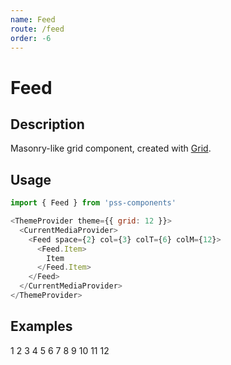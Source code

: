 ```yaml
---
name: Feed
route: /feed
order: -6
---
```




# Feed

## Description

Masonry-like grid component, created with [Grid](#/grid).

## Usage

```js
import { Feed } from 'pss-components'
```

```js
<ThemeProvider theme={{ grid: 12 }}>
  <CurrentMediaProvider>
    <Feed space={2} col={3} colT={6} colM={12}>
      <Feed.Item>
        Item
      </Feed.Item>
    </Feed>
  </CurrentMediaProvider>
</ThemeProvider>
```

## Examples

<Playground>
  <ThemeProvider theme={{ grid: 12 }}>
    <CurrentMediaProvider>
      <Feed space={2} col={3} colT={6} colM={12}>
        <Feed.Item>
          <Box bg='gray.0' minHt={200}>1</Box>
        </Feed.Item>
        <Feed.Item>
          <Box bg='gray.0' minHt={150}>2</Box>
        </Feed.Item>
        <Feed.Item>
          <Box bg='gray.0' minHt={300}>3</Box>
        </Feed.Item>
        <Feed.Item>
          <Box bg='gray.0' minHt={500}>4</Box>
        </Feed.Item>
        <Feed.Item>
          <Box bg='gray.0' minHt={200}>5</Box>
        </Feed.Item>
        <Feed.Item>
          <Box bg='gray.0' minHt={300}>6</Box>
        </Feed.Item>
        <Feed.Item>
          <Box bg='gray.0' minHt={200}>7</Box>
        </Feed.Item>
        <Feed.Item>
          <Box bg='gray.0' minHt={150}>8</Box>
        </Feed.Item>
        <Feed.Item>
          <Box bg='gray.0' minHt={300}>9</Box>
        </Feed.Item>
        <Feed.Item>
          <Box bg='gray.0' minHt={500}>10</Box>
        </Feed.Item>
        <Feed.Item>
          <Box bg='gray.0' minHt={200}>11</Box>
        </Feed.Item>
        <Feed.Item>
          <Box bg='gray.0' minHt={300}>12</Box>
        </Feed.Item>
      </Feed>
    </CurrentMediaProvider>
  </ThemeProvider>
</Playground>
